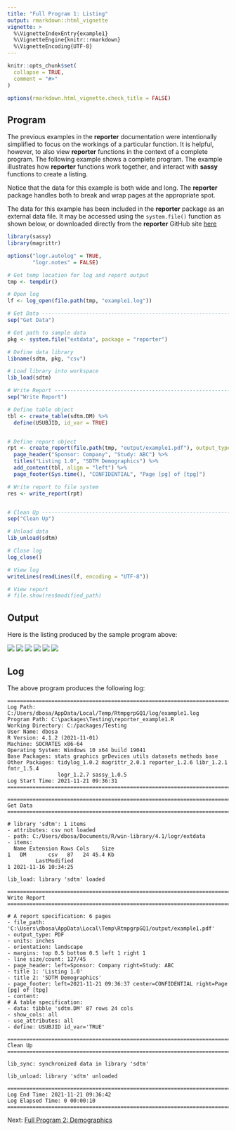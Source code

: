 ```yaml
---
title: "Full Program 1: Listing"
output: rmarkdown::html_vignette
vignette: >
  %\VignetteIndexEntry{example1}
  %\VignetteEngine{knitr::rmarkdown}
  %\VignetteEncoding{UTF-8}
---
```


```r
knitr::opts_chunk$set(
  collapse = TRUE,
  comment = "#>"
)

options(rmarkdown.html_vignette.check_title = FALSE)

```
## Program

The previous examples in the **reporter** documentation were intentionally
simplified to focus on the workings of a particular function.  It is helpful,
however, to also view **reporter** functions in the context of a complete 
program.  The following example shows a complete program.  The example illustrates
how **reporter** functions work together, and interact with 
**sassy** functions to create a listing.  

Notice that the data for this example is both wide and long.  The **reporter**
package handles both to break and wrap pages at the appropriate spot.

The data for this example has been included in the **reporter** package as an
external data file.  It may be accessed using the `system.file()` function
as shown below, or downloaded directly from the **reporter** GitHub site 
[here](https://raw.githubusercontent.com/dbosak01/reporter/master/inst/extdata/DM.csv)

```r
library(sassy)
library(magrittr)

options("logr.autolog" = TRUE, 
        "logr.notes" = FALSE)

# Get temp location for log and report output
tmp <- tempdir()

# Open log
lf <- log_open(file.path(tmp, "example1.log"))

# Get Data ----------------------------------------------------------------
sep("Get Data")

# Get path to sample data
pkg <- system.file("extdata", package = "reporter")

# Define data library
libname(sdtm, pkg, "csv") 

# Load library into workspace
lib_load(sdtm) 

# Write Report ------------------------------------------------------------
sep("Write Report")

# Define table object
tbl <- create_table(sdtm.DM) %>% 
  define(USUBJID, id_var = TRUE)


# Define report object
rpt <- create_report(file.path(tmp, "output/example1.pdf"), output_type = "PDF") %>% 
  page_header("Sponsor: Company", "Study: ABC") %>% 
  titles("Listing 1.0", "SDTM Demographics") %>% 
  add_content(tbl, align = "left") %>% 
  page_footer(Sys.time(), "CONFIDENTIAL", "Page [pg] of [tpg]")

# Write report to file system
res <- write_report(rpt) 


# Clean Up ----------------------------------------------------------------
sep("Clean Up")

# Unload data
lib_unload(sdtm)

# Close log
log_close()

# View log
writeLines(readLines(lf, encoding = "UTF-8"))

# View report
# file.show(res$modified_path)

```

## Output

Here is the listing produced by the sample program above:

<img src="../man/images/example1a.png"/>
<img src="../man/images/example1b.png"/>
<img src="../man/images/example1c.png"/>
<img src="../man/images/example1d.png"/>
<img src="../man/images/example1e.png"/>
<img src="../man/images/example1f.png"/>


## Log

The above program produces the following log:
```
=========================================================================
Log Path: C:/Users/dbosa/AppData/Local/Temp/RtmpgrpGQ1/log/example1.log
Program Path: C:\packages\Testing\reporter_example1.R
Working Directory: C:/packages/Testing
User Name: dbosa
R Version: 4.1.2 (2021-11-01)
Machine: SOCRATES x86-64
Operating System: Windows 10 x64 build 19041
Base Packages: stats graphics grDevices utils datasets methods base
Other Packages: tidylog_1.0.2 magrittr_2.0.1 reporter_1.2.6 libr_1.2.1 fmtr_1.5.4
                logr_1.2.7 sassy_1.0.5 
Log Start Time: 2021-11-21 09:36:31
=========================================================================

=========================================================================
Get Data
=========================================================================

# library 'sdtm': 1 items
- attributes: csv not loaded
- path: C:/Users/dbosa/Documents/R/win-library/4.1/logr/extdata
- items:
  Name Extension Rows Cols    Size
1   DM       csv   87   24 45.4 Kb
         LastModified
1 2021-11-16 10:34:25

lib_load: library 'sdtm' loaded

=========================================================================
Write Report
=========================================================================

# A report specification: 6 pages
- file_path: 'C:\Users\dbosa\AppData\Local\Temp\RtmpgrpGQ1/output/example1.pdf'
- output_type: PDF
- units: inches
- orientation: landscape
- margins: top 0.5 bottom 0.5 left 1 right 1
- line size/count: 127/45
- page_header: left=Sponsor: Company right=Study: ABC
- title 1: 'Listing 1.0'
- title 2: 'SDTM Demographics'
- page_footer: left=2021-11-21 09:36:37 center=CONFIDENTIAL right=Page [pg] of [tpg]
- content: 
# A table specification:
- data: tibble 'sdtm.DM' 87 rows 24 cols
- show_cols: all
- use_attributes: all
- define: USUBJID id_var='TRUE' 

=========================================================================
Clean Up
=========================================================================

lib_sync: synchronized data in library 'sdtm'

lib_unload: library 'sdtm' unloaded

=========================================================================
Log End Time: 2021-11-21 09:36:42
Log Elapsed Time: 0 00:00:10
=========================================================================
```

Next: [Full Program 2: Demographics](reporter-example2.html)

